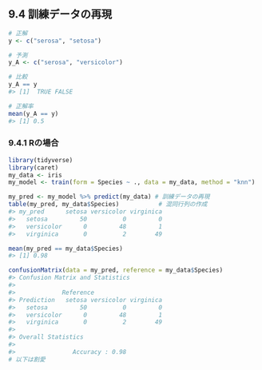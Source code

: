 ## 9.4 訓練データの再現

```r
# 正解
y <- c("serosa", "setosa")

# 予測
y_A <- c("serosa", "versicolor")

# 比較
y_A == y
#> [1]  TRUE FALSE

# 正解率
mean(y_A == y)
#> [1] 0.5
```

### 9.4.1 Rの場合

```r
library(tidyverse)
library(caret)
my_data <- iris
my_model <- train(form = Species ~ ., data = my_data, method = "knn")

my_pred <- my_model %>% predict(my_data) # 訓練データの再現
table(my_pred, my_data$Species)           # 混同行列の作成
#> my_pred      setosa versicolor virginica
#>   setosa         50          0         0
#>   versicolor      0         48         1
#>   virginica       0          2        49
```

```r
mean(my_pred == my_data$Species)
#> [1] 0.98
```

```r
confusionMatrix(data = my_pred, reference = my_data$Species)
#> Confusion Matrix and Statistics
#> 
#>             Reference
#> Prediction   setosa versicolor virginica
#>   setosa         50          0         0
#>   versicolor      0         48         1
#>   virginica       0          2        49
#> 
#> Overall Statistics
#>                                           
#>                Accuracy : 0.98 
# 以下は割愛
```

